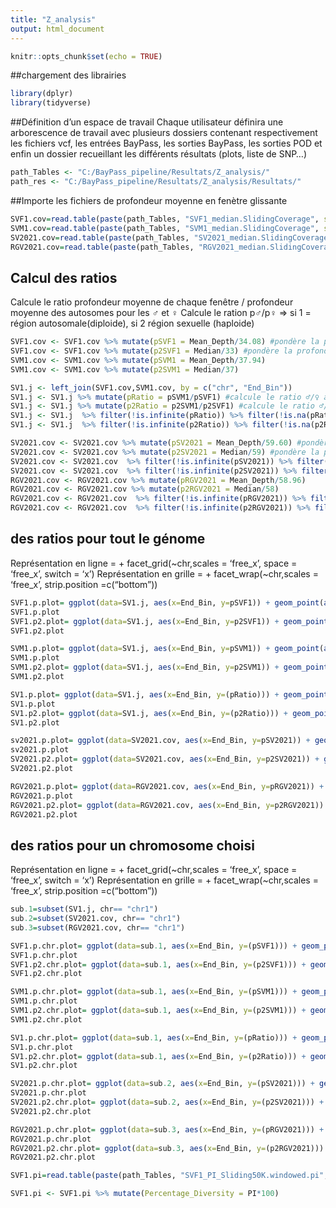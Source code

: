 ---
title: "Z_analysis"
output: html_document
---

```{r setup, include=FALSE}
knitr::opts_chunk$set(echo = TRUE)
```

##chargement des librairies
```{r load-Packages, message=FALSE, warning=FALSE}
library(dplyr)
library(tidyverse)
```
##Définition d'un espace de travail
Chaque utilisateur définira une arborescence de travail avec plusieurs dossiers contenant respectivement les fichiers vcf, les entrées BayPass, les sorties BayPass, les sorties POD et enfin un dossier recueillant les différents résultats (plots, liste de SNP...)
```{r work-space}
path_Tables <- "C:/BayPass_pipeline/Resultats/Z_analysis/"
path_res <- "C:/BayPass_pipeline/Resultats/Z_analysis/Resultats/"
```
##Importe les fichiers de profondeur moyenne en fenètre glissante
```{r Import_coverage-Full}
SVF1.cov=read.table(paste(path_Tables, "SVF1_median.SlidingCoverage", sep=""),h=T)
SVM1.cov=read.table(paste(path_Tables, "SVM1_median.SlidingCoverage", sep=""),h=T)
SV2021.cov=read.table(paste(path_Tables, "SV2021_median.SlidingCoverage", sep=""),h=T)
RGV2021.cov=read.table(paste(path_Tables, "RGV2021_median.SlidingCoverage", sep=""),h=T)
```
## Calcul des ratios
Calcule le ratio profondeur moyenne de chaque fenêtre / profondeur moyenne des autosomes pour les ♂ et ♀
Calcule le ration p♂/p♀ => si 1 = région autosomale(diploide), si 2 région sexuelle (haploide)

```{r Calcul-coverage}
SVF1.cov <- SVF1.cov %>% mutate(pSVF1 = Mean_Depth/34.08) #pondère la profondeur par la profondeur moyenne des autosomes
SVF1.cov <- SVF1.cov %>% mutate(p2SVF1 = Median/33) #pondère la profondeur mediane par la mediane des autosomes
SVM1.cov <- SVM1.cov %>% mutate(pSVM1 = Mean_Depth/37.94)
SVM1.cov <- SVM1.cov %>% mutate(p2SVM1 = Median/37) 

SV1.j <- left_join(SVF1.cov,SVM1.cov, by = c("chr", "End_Bin"))
SV1.j <- SV1.j %>% mutate(pRatio = pSVM1/pSVF1) #calcule le ratio ♂/♀ à partir des moyennes => 1= autosomal, 2=sexuel
SV1.j <- SV1.j %>% mutate(p2Ratio = p2SVM1/p2SVF1) #calcule le ratio ♂/♀ à partir des medianes => 1= autosomal, 2=sexuel
SV1.j <- SV1.j  %>% filter(!is.infinite(pRatio)) %>% filter(!is.na(pRatio)) %>% filter(pRatio > 0) #supprime les valeurs à 0 ou #NA
SV1.j <- SV1.j  %>% filter(!is.infinite(p2Ratio)) %>% filter(!is.na(p2Ratio)) %>% filter(p2Ratio > 0) #supprime les valeurs à 0 ou #NA

SV2021.cov <- SV2021.cov %>% mutate(pSV2021 = Mean_Depth/59.60) #pondère la profondeur par la profondeur moyenne des autosomes
SV2021.cov <- SV2021.cov %>% mutate(p2SV2021 = Median/59) #pondère la profondeur mediane par la mediane des autosomes
SV2021.cov <- SV2021.cov  %>% filter(!is.infinite(pSV2021)) %>% filter(!is.na(pSV2021)) %>% filter(pSV2021 > 0) #supprime les valeurs à 0 ou #NA
SV2021.cov <- SV2021.cov  %>% filter(!is.infinite(p2SV2021)) %>% filter(!is.na(p2SV2021)) %>% filter(p2SV2021 > 0) #supprime les valeurs à 0 ou #NA
RGV2021.cov <- RGV2021.cov %>% mutate(pRGV2021 = Mean_Depth/58.96)
RGV2021.cov <- RGV2021.cov %>% mutate(p2RGV2021 = Median/58)
RGV2021.cov <- RGV2021.cov  %>% filter(!is.infinite(pRGV2021)) %>% filter(!is.na(pRGV2021)) %>% filter(pRGV2021 > 0) #supprime les valeurs à 0 ou #NA
RGV2021.cov <- RGV2021.cov  %>% filter(!is.infinite(p2RGV2021)) %>% filter(!is.na(p2RGV2021)) %>% filter(p2RGV2021 > 0) #supprime les valeurs à 0 ou #NA
```
## des ratios pour tout le génome
Représentation en ligne = + facet_grid(~chr,scales = 'free_x', space = 'free_x', switch = 'x')
Représentation en grille = + facet_wrap(~chr,scales = 'free_x', strip.position =c("bottom"))
```{r Plot, fig.width=20, fig.height=10}
SVF1.p.plot= ggplot(data=SV1.j, aes(x=End_Bin, y=pSVF1)) + geom_point(aes(color=chr), alpha=0.8, size=1.5) + labs(title = "SVF1 Windowed Mean relative depth", subtitle = paste("Treshold Line = 1 \n Mean SVF1 p=", mean(SV1.j$pSVF1))) + geom_hline(yintercept=1)#+ ylim(0, 10)
SVF1.p.plot
SVF1.p2.plot= ggplot(data=SV1.j, aes(x=End_Bin, y=p2SVF1)) + geom_point(aes(color=chr), alpha=0.8, size=1.5) + labs(title = "SVF1 Windowed Median relative depth", subtitle = paste("Treshold Line = 1 \n Mean SVF1 p2=", mean(SV1.j$p2SVF1))) + geom_hline(yintercept=1)+ ylim(0, 10)
SVF1.p2.plot

SVM1.p.plot= ggplot(data=SV1.j, aes(x=End_Bin, y=pSVM1)) + geom_point(aes(color=chr), alpha=0.8, size=1.5) + labs(title = "SVM1 Windowed Mean relative depth", subtitle = paste("Treshold Line = 1 \n Mean SVF1 p=", mean(SV1.j$pSVM1))) + geom_hline(yintercept=1)#+ ylim(0, 10)
SVM1.p.plot
SVM1.p2.plot= ggplot(data=SV1.j, aes(x=End_Bin, y=p2SVM1)) + geom_point(aes(color=chr), alpha=0.8, size=1.5) + labs(title = "SVM1 Windowed Median relative depth", subtitle = paste("Treshold Line = 1 \n Mean SVF1 p2=", mean(SV1.j$p2SVM1))) + geom_hline(yintercept=1)+ ylim(0, 10)
SVM1.p2.plot

SV1.p.plot= ggplot(data=SV1.j, aes(x=End_Bin, y=(pRatio))) + geom_point(aes(color=chr), alpha=0.8, size=1.5) + labs(title ="Male p / Female p windowed ratio", subtitle = paste("Treshold Line = 1 \n Mean Ratio p=", mean(SV1.j$pRatio))) + geom_hline(yintercept=1)+ ylim(0, 10)
SV1.p.plot
SV1.p2.plot= ggplot(data=SV1.j, aes(x=End_Bin, y=(p2Ratio))) + geom_point(aes(color=chr), alpha=0.8, size=1.5) + labs(title ="Male p2 / Female p2 windowed ratio", subtitle = paste("Treshold Line = 1 \n mean Ratio p2=", mean(SV1.j$p2Ratio))) + geom_hline(yintercept=1)+ ylim(0, 10)
SV1.p2.plot

sv2021.p.plot= ggplot(data=SV2021.cov, aes(x=End_Bin, y=pSV2021)) + geom_point(aes(color=chr), alpha=0.8, size=1.5) + labs(title = "SV2021 Windowed Mean relative depth", subtitle = paste("Treshold Line = 1 \n Mean SV2021 p=", mean(SV2021.cov$pSV2021))) + geom_hline(yintercept=1)#+ ylim(0, 10)
sv2021.p.plot
SV2021.p2.plot= ggplot(data=SV2021.cov, aes(x=End_Bin, y=p2SV2021)) + geom_point(aes(color=chr), alpha=0.8, size=1.5) + labs(title = "SV2021 Windowed Median relative depth", subtitle = paste("Treshold Line = 1 \n Mean SV2021 p2=", mean(SV2021.cov$p2SV2021))) + geom_hline(yintercept=1)#+ ylim(0, 10)
SV2021.p2.plot

RGV2021.p.plot= ggplot(data=RGV2021.cov, aes(x=End_Bin, y=pRGV2021)) + geom_point(aes(color=chr), alpha=0.8, size=1.5) + labs(title = "RGV2021 Windowed Mean relative depth", subtitle = paste("Treshold Line = 1 \n Mean RGV2021 p=", mean(RGV2021.cov$pRGV2021))) + geom_hline(yintercept=1)#+ ylim(0, 10)
RGV2021.p.plot
RGV2021.p2.plot= ggplot(data=RGV2021.cov, aes(x=End_Bin, y=p2RGV2021)) + geom_point(aes(color=chr), alpha=0.8, size=1.5) + labs(title = "RGV2021 Windowed Median relative depth", subtitle = paste("Treshold Line = 1 \n Mean RGV2021 p2=", mean(RGV2021.cov$p2RGV2021))) + geom_hline(yintercept=1)+ ylim(0, 10)
RGV2021.p2.plot
```
## des ratios pour un chromosome choisi
Représentation en ligne = + facet_grid(~chr,scales = 'free_x', space = 'free_x', switch = 'x')
Représentation en grille = + facet_wrap(~chr,scales = 'free_x', strip.position =c("bottom"))
```{r Plot, fig.width=20, fig.height=10}
sub.1=subset(SV1.j, chr== "chr1")
sub.2=subset(SV2021.cov, chr== "chr1")
sub.3=subset(RGV2021.cov, chr== "chr1")

SVF1.p.chr.plot= ggplot(data=sub.1, aes(x=End_Bin, y=(pSVF1))) + geom_point(aes(color=chr), alpha=0.8, size=1.5) + labs(title ="SVF1 Windowed mean relative depth", subtitle = paste("Treshold Line = 1 \n Mean SVF1 p=", mean(sub.1$pSVF1))) + geom_hline(yintercept=1)+ ylim(0, 4)
SVF1.p.chr.plot
SVF1.p2.chr.plot= ggplot(data=sub.1, aes(x=End_Bin, y=(p2SVF1))) + geom_point(aes(color=chr), alpha=0.8, size=1.5) + labs(title ="SVF1 Windowed median relative depth", subtitle = paste("Treshold Line = 1 \n Mean SVF1 p2=", mean(sub.1$p2SVF1))) + geom_hline(yintercept=1)+ ylim(0, 4)
SVF1.p2.chr.plot

SVM1.p.chr.plot= ggplot(data=sub.1, aes(x=End_Bin, y=(pSVM1))) + geom_point(aes(color=chr), alpha=0.8, size=1.5) + labs(title = "SVM1 Windowed mean relative depth", subtitle = paste("Treshold Line = 1 \n Mean SVM1 p=", mean(sub.1$pSVM1))) + geom_hline(yintercept=1)+ ylim(0, 4)
SVM1.p.chr.plot
SVM1.p2.chr.plot= ggplot(data=sub.1, aes(x=End_Bin, y=(p2SVM1))) + geom_point(aes(color=chr), alpha=0.8, size=1.5) + labs(title = "SVM1 Windowed median relative depth", subtitle = paste("Treshold Line = 1 \n Mean SVM1 p2=", mean(sub.1$p2SVM1))) + geom_hline(yintercept=1)+ ylim(0, 4)
SVM1.p2.chr.plot

SV1.p.chr.plot= ggplot(data=sub.1, aes(x=End_Bin, y=(pRatio))) + geom_point(aes(color=chr), alpha=0.8, size=1.5) + labs(title ="pMale1 / pFemale1 windowed p ratio", subtitle = paste("Treshold Line = 1 \n Mean Ratio p=", mean(sub.1$pRatio))) + geom_hline(yintercept=1)+ ylim(0, 4)
SV1.p.chr.plot
SV1.p2.chr.plot= ggplot(data=sub.1, aes(x=End_Bin, y=(p2Ratio))) + geom_point(aes(color=chr), alpha=0.8, size=2.5) + labs(title ="pMale1 / pFemale1 windowed p2 ratio", subtitle = paste("Treshold Line = 1 \n Mean Ratio p=", mean(sub.1$p2Ratio))) + geom_hline(yintercept=1)+ ylim(0, 4) 
SV1.p2.chr.plot

SV2021.p.chr.plot= ggplot(data=sub.2, aes(x=End_Bin, y=(pSV2021))) + geom_point(aes(color=chr), alpha=0.8, size=1.5) + labs(title ="SV2021 Windowed mean relative depth", subtitle = paste("Treshold Line = 1 \n Mean SV2021 p=", mean(sub.2$pSV2021))) + geom_hline(yintercept=1)+ ylim(0, 4)
SV2021.p.chr.plot
SV2021.p2.chr.plot= ggplot(data=sub.2, aes(x=End_Bin, y=(p2SV2021))) + geom_point(aes(color=chr), alpha=0.8, size=1.5) + labs(title ="SV2021 Windowed median relative depth", subtitle = paste("Treshold Line = 1 \n Mean SV2021 p2=", mean(sub.2$p2SV2021))) + geom_hline(yintercept=1)+ ylim(0, 4)
SV2021.p2.chr.plot

RGV2021.p.chr.plot= ggplot(data=sub.3, aes(x=End_Bin, y=(pRGV2021))) + geom_point(aes(color=chr), alpha=0.8, size=1.5) + labs(title = "RGV2021 Windowed mean relative depth", subtitle = paste("Treshold Line = 1 \n Mean RGV2021 p=", mean(sub.3$pRGV2021))) + geom_hline(yintercept=1)+ ylim(0, 4)
RGV2021.p.chr.plot
RGV2021.p2.chr.plot= ggplot(data=sub.3, aes(x=End_Bin, y=(p2RGV2021))) + geom_point(aes(color=chr), alpha=0.8, size=1.5) + labs(title = "RGV2021 Windowed median relative depth", subtitle = paste("Treshold Line = 1 \n Mean RGV2021 p2=", mean(sub.3$p2RGV2021))) + geom_hline(yintercept=1)+ ylim(0, 4)
RGV2021.p2.chr.plot

```


```{r Import_diversity}
SVF1.pi=read.table(paste(path_Tables, "SVF1_PI_Sliding50K.windowed.pi", sep=""),h=T)
```
```{r Calcul_diversity}
SVF1.pi <- SVF1.pi %>% mutate(Percentage_Diversity = PI*100)

```

